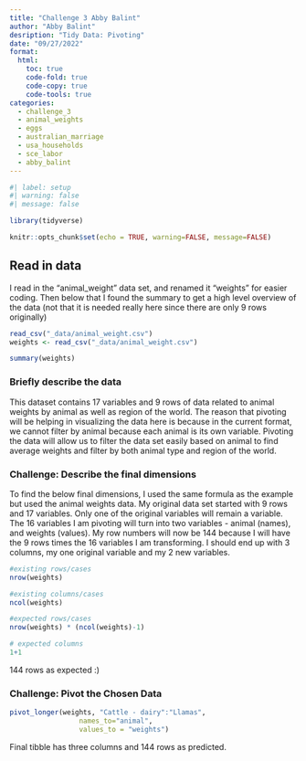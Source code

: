 ```yaml
---
title: "Challenge 3 Abby Balint"
author: "Abby Balint"
desription: "Tidy Data: Pivoting"
date: "09/27/2022"
format:
  html:
    toc: true
    code-fold: true
    code-copy: true
    code-tools: true
categories:
  - challenge_3
  - animal_weights
  - eggs
  - australian_marriage
  - usa_households
  - sce_labor
  - abby_balint
---
```


```r
#| label: setup
#| warning: false
#| message: false

library(tidyverse)

knitr::opts_chunk$set(echo = TRUE, warning=FALSE, message=FALSE)
```

## Read in data

I read in the "animal_weight" data set, and renamed it "weights" for easier coding. Then below that I found the summary to get a high level overview of the data (not that it is needed really here since there are only 9 rows originally)

```r
read_csv("_data/animal_weight.csv")
weights <- read_csv("_data/animal_weight.csv")

```

```r
summary(weights)
```


### Briefly describe the data


This dataset contains 17 variables and 9 rows of data related to animal weights by animal as well as region of the world. The reason that pivoting will be helping in visualizing the data here is because in the current format, we cannot filter by animal because each animal is its own variable. Pivoting the data will allow us to filter the data set easily based on animal to find average weights and filter by both animal type and region of the world.


### Challenge: Describe the final dimensions

To find the below final dimensions, I used the same formula as the example but used the animal weights data. My original data set started with 9 rows and 17 variables. Only one of the original variables will remain a variable. The 16 variables I am pivoting will turn into two variables - animal (names), and weights (values). My row numbers will now be 144 because I will have the 9 rows times the 16 variables I am transforming. I should end up with 3 columns, my one original variable and my 2 new variables.
```r
#existing rows/cases
nrow(weights)

#existing columns/cases
ncol(weights)

#expected rows/cases
nrow(weights) * (ncol(weights)-1)

# expected columns 
1+1

```

144 rows as expected :)


### Challenge: Pivot the Chosen Data


```r
pivot_longer(weights, "Cattle - dairy":"Llamas",
                 names_to="animal",
                 values_to = "weights")
```

Final tibble has three columns and 144 rows as predicted.

